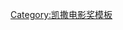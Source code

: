 {{Navbox
|name = 凱薩獎最佳男配角獎
|title = [[凯撒电影奖|凱薩獎]]最佳男配角獎
|state = {{{state|autocollapse}}}
|listclass = hlist
|titlestyle = background:#FAEB86;
|list1 = 
* <small>1976</small> {{link-fr|尚·侯謝弗|Jean Rochefort}}
* <small>1977</small> {{link-fr|克勞德·布萊賽|Claude Brasseur}}
* <small>1978</small> {{link-fr|賈克·杜菲侯|Jacques Dufilho}}
* <small>1979</small> {{link-fr|雅各·維萊黑|Jacques Villeret}}
* <small>1980</small> {{link-fr|尚·布義斯|Jean Bouise}}
* <small>1981</small> {{link-fr|賈克·杜菲侯|Jacques Dufilho}}
* <small>1982</small> {{link-fr|居伊·馬赫匈|Guy Marchand}}
* <small>1983</small> {{link-fr|尚·卡赫梅|Jean Carmet}}
* <small>1984</small> {{link-fr|理查·翁寇尼那|Richard Anconina}}
* <small>1985</small> {{link-fr|理查德·波林熱|Richard Bohringer}}
* <small>1986</small> {{link-fr|米歇爾·布耶那|Michel Boujenah}}
* <small>1987</small> [[皮耶·阿帝提]]
* <small>1988</small> {{link-fr|尚-克勞德·布萊利|Jean-Claude Brialy}}
* <small>1989</small> {{link-fr|派翠克·薛司內|Patrick Chesnais}}
* <small>1990</small> {{link-fr|侯貝·伊爾胥|Robert Hirsch (acteur)}}
* <small>1991</small> {{link-fr|賈克·韋伯|Jacques Weber}}
* <small>1992</small> {{link-fr|尚·卡赫梅|Jean Carmet}}
* <small>1993</small> {{link-fr|安德烈·杜索里埃|André Dussollier}}
* <small>1994</small> [[法布莱斯·鲁奇尼|法布萊斯·魯奇尼]]
* <small>1995</small> {{link-fr|尚-雨各·翁格拉德|Jean-Hugues Anglade}}
* <small>1996</small> {{link-fr|艾迪·米歇勒|Eddy Mitchell}}
* <small>1997</small> [[尚-皮耶·達胡桑]]
* <small>1998</small> {{link-fr|尚-皮耶·巴夕|Jean-Pierre Bacri}}
* <small>1999</small> {{link-fr|丹尼爾·佩馮斯特|Daniel Prévost}}
* <small>2000</small> {{link-fr|馮斯瓦·伯勒翁|François Berléand}}
* <small>2001</small> {{link-fr|傑哈赫·隆范|Gérard Lanvin}}
* <small>2002</small> {{link-fr|安德烈·杜索里埃|André Dussollier}}
* <small>2003</small> {{link-fr|伯納德·勒·寇格|Bernard Le Coq}}
* <small>2004</small> {{link-fr|達意·柯爾|Darry Cowl}}
* <small>2005</small> {{link-fr|克羅維斯·柯尼拉克|Clovis Cornillac}}
* <small>2006</small> {{link-fr|尼爾斯·阿黑斯查普|Niels Arestrup}}
* <small>2007</small> {{link-fr|卡德·梅哈|Kad Merad}}
* <small>2008</small> {{link-fr|山米·布亞拉|Sami Bouajila}}
* <small>2009</small> {{link-fr|尚-保羅·胡西隆|Jean-Paul Roussillon}}
* <small>2010</small> {{link-fr|尼爾斯·阿黑斯查普|Niels Arestrup}}
* <small>2011</small> [[迈克尔·朗斯代尔|麥可·朗斯代爾]]
* <small>2012</small> {{link-fr|米歇爾·布朗|Michel Blanc}}
* <small>2013</small> {{link-fr|吉翁·德·東克戴克|Guillaume de Tonquédec}}
* <small>2014</small> {{link-fr|尼爾斯·阿黑斯查普|Niels Arestrup}}
* <small>2015</small> {{link-fr|瑞達·卡特伯|Reda Kateb}}
* <small>2016</small> {{link-fr|班諾·馬吉梅|Benoît Magimel}}
* <small>2017</small> {{link-fr|詹姆斯·提瑞|James Thiérrée}}
* <small>2018</small> {{link-fr|安端·賴納茨|Antoine Reinartz}}
* <small>2019</small> {{link-fr|菲利普·卡特林|Philippe Katerine}}
* <small>2020</small> {{link-fr|史旺·亞勞德|Swann Arlaud}}
* <small>2021</small> {{link-fr|尼可拉·馬里耶|Nicolas Marié}}

}}<noinclude>
{{collapsible option}}
[[Category:凯撒电影奖模板]]
</noinclude>